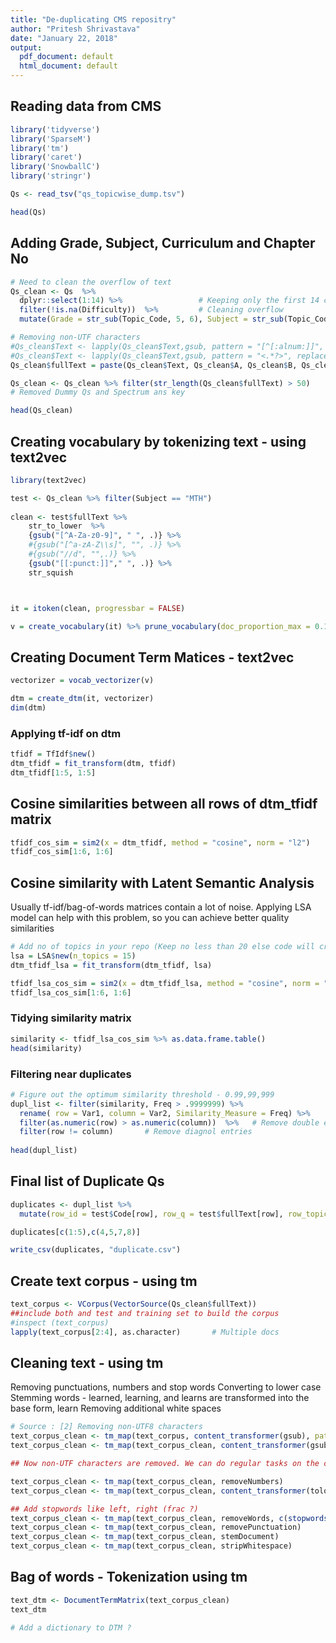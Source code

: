 ```yaml
---
title: "De-duplicating CMS repositry"
author: "Pritesh Shrivastava"
date: "January 22, 2018"
output:
  pdf_document: default
  html_document: default
---
```


## Reading data from CMS

```r
library('tidyverse')
library('SparseM')
library('tm')
library('caret')
library('SnowballC')
library('stringr')

Qs <- read_tsv("qs_topicwise_dump.tsv")

head(Qs)
```

## Adding Grade, Subject, Curriculum and Chapter No 

```r
# Need to clean the overflow of text
Qs_clean <- Qs  %>%
  dplyr::select(1:14) %>%                 # Keeping only the first 14 columns
  filter(!is.na(Difficulty))  %>%         # Cleaning overflow
  mutate(Grade = str_sub(Topic_Code, 5, 6), Subject = str_sub(Topic_Code, 1, 3), Curriculum = str_sub(Topic_Code, 8, 10), Ch_No = str_sub(Topic_Code, 12, 13))

# Removing non-UTF characters
#Qs_clean$Text <- lapply(Qs_clean$Text,gsub, pattern = "[^[:alnum:]]", replacement = " ")
#Qs_clean$Text <- lapply(Qs_clean$Text,gsub, pattern = "<.*?>", replacement= " ")
Qs_clean$fullText = paste(Qs_clean$Text, Qs_clean$A, Qs_clean$B, Qs_clean$C, Qs_clean$D)

Qs_clean <- Qs_clean %>% filter(str_length(Qs_clean$fullText) > 50)
# Removed Dummy Qs and Spectrum ans key

head(Qs_clean)

```

## Creating vocabulary by tokenizing text - using text2vec

```r
library(text2vec)

test <- Qs_clean %>% filter(Subject == "MTH") 
  
clean <- test$fullText %>%
    str_to_lower  %>% 
    {gsub("[^A-Za-z0-9]", " ", .)} %>%
    #{gsub("[^a-zA-Z\\s]", "", .)} %>% 
    #{gsub("//d", "",.)} %>%
    {gsub("[[:punct:]]"," ", .)} %>%
    str_squish



it = itoken(clean, progressbar = FALSE)

v = create_vocabulary(it) %>% prune_vocabulary(doc_proportion_max = 0.1, term_count_min = 3)

```

## Creating Document Term Matices - text2vec

```r
vectorizer = vocab_vectorizer(v)

dtm = create_dtm(it, vectorizer)
dim(dtm)

```


### Applying tf-idf on dtm

```r
tfidf = TfIdf$new()
dtm_tfidf = fit_transform(dtm, tfidf)
dtm_tfidf[1:5, 1:5]
```

## Cosine similarities between all rows of dtm_tfidf matrix

```r
tfidf_cos_sim = sim2(x = dtm_tfidf, method = "cosine", norm = "l2")
tfidf_cos_sim[1:6, 1:6]

```

## Cosine similarity with Latent Semantic Analysis

Usually tf-idf/bag-of-words matrices contain a lot of noise. Applying LSA model can help with this problem, so you can achieve better quality similarities

```r
# Add no of topics in your repo (Keep no less than 20 else code will crash)
lsa = LSA$new(n_topics = 15)
dtm_tfidf_lsa = fit_transform(dtm_tfidf, lsa)

tfidf_lsa_cos_sim = sim2(x = dtm_tfidf_lsa, method = "cosine", norm = "l2")
tfidf_lsa_cos_sim[1:6, 1:6]

```

### Tidying similarity matrix

```r
similarity <- tfidf_lsa_cos_sim %>% as.data.frame.table()
head(similarity)

```

### Filtering near duplicates

```r
# Figure out the optimum similarity threshold - 0.99,99,999
dupl_list <- filter(similarity, Freq > .9999999) %>%
  rename( row = Var1, column = Var2, Similarity_Measure = Freq) %>% 
  filter(as.numeric(row) > as.numeric(column))  %>%   # Remove double entries in a symmetric matrix i,j and j,i
  filter(row != column)       # Remove diagnol entries
  
head(dupl_list)
```

## Final list of Duplicate Qs

```r
duplicates <- dupl_list %>% 
  mutate(row_id = test$Code[row], row_q = test$fullText[row], row_topic = test$Topic_Code[row], row_status = test$Status[row],col_id = test$Code[column],  col_q = test$fullText[column],col_topic = test$Topic_Code[column], col_status = test$Status[column]) 

duplicates[c(1:5),c(4,5,7,8)]

write_csv(duplicates, "duplicate.csv")

```

## Create text corpus - using tm

```r
text_corpus <- VCorpus(VectorSource(Qs_clean$fullText)) 
##include both and test and training set to build the corpus
#inspect (text_corpus)
lapply(text_corpus[2:4], as.character)       # Multiple docs
```

## Cleaning text - using tm 
Removing punctuations, numbers and stop words
Converting to lower case
Stemming words - learned, learning, and learns are transformed into the base form, learn
Removing additional white spaces

```r
# Source : [2] Removing non-UTF8 characters
text_corpus_clean <- tm_map(text_corpus, content_transformer(gsub), pattern ="[^[:alnum:]]" , replacement = " ")
text_corpus_clean <- tm_map(text_corpus_clean, content_transformer(gsub), pattern ="[\u0080-\uffff]" , replacement = " ")

## Now non-UTF characters are removed. We can do regular tasks on the clean corpus.

text_corpus_clean <- tm_map(text_corpus_clean, removeNumbers)
text_corpus_clean <- tm_map(text_corpus_clean, content_transformer(tolower))

## Add stopwords like left, right (frac ?)
text_corpus_clean <- tm_map(text_corpus_clean, removeWords, c(stopwords(), "left","right"))
text_corpus_clean <- tm_map(text_corpus_clean, removePunctuation)
text_corpus_clean <- tm_map(text_corpus_clean, stemDocument)
text_corpus_clean <- tm_map(text_corpus_clean, stripWhitespace)
```

## Bag of words - Tokenization using tm
```r
text_dtm <- DocumentTermMatrix(text_corpus_clean)
text_dtm

# Add a dictionary to DTM ?
```
